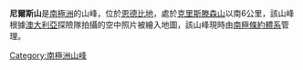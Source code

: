 {{coord|68|4|S|48|1|E|display=title}}

'''尼爾斯山'''是[[南極洲|南極洲]]的山峰，位於[[恩德比地|恩德比地]]，處於[[克里斯滕森山|克里斯滕森山]]以南6公里，該山峰根據[[澳大利亞|澳大利亞]]探險隊拍攝的空中照片被繪入地圖，該山峰現時由[[南極條約體系|南極條約體系]]管理。

{{Antarctica-geo-stub}}
[[Category:南極洲山峰|Category:南極洲山峰]]